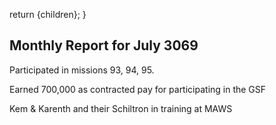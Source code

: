   return <Framework>{children}</Framework>;
}

## Monthly Report for July 3069

Participated in missions 93, 94, 95.

Earned 700,000 as contracted pay for participating in the GSF

Kem & Karenth and their Schiltron in training at MAWS